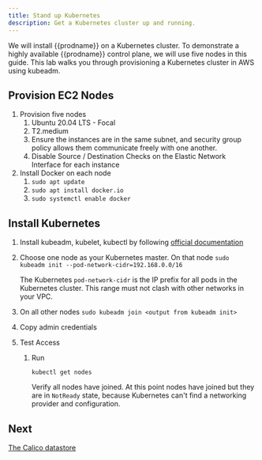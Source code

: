 ```yaml
---
title: Stand up Kubernetes
description: Get a Kubernetes cluster up and running.
---
```


We will install {{prodname}} on a Kubernetes cluster. To demonstrate a highly available {{prodname}} control plane, we will use five nodes in this guide. This lab walks you through provisioning a Kubernetes cluster in AWS using kubeadm.

## Provision EC2 Nodes

1. Provision five nodes
    1. Ubuntu 20.04 LTS - Focal
    1. T2.medium
    1. Ensure the instances are in the same subnet, and security group policy allows them communicate freely with one another.
    1. Disable Source / Destination Checks on the Elastic Network Interface for each instance
1. Install Docker on each node
    1. `sudo apt update`
    1. `sudo apt install docker.io`
    1. `sudo systemctl enable docker`

## Install Kubernetes

1. Install kubeadm, kubelet, kubectl by following [official documentation](https://kubernetes.io/docs/setup/production-environment/tools/kubeadm/install-kubeadm/#installing-kubeadm-kubelet-and-kubectl)
1. Choose one node as your Kubernetes master. On that node
   `sudo kubeadm init --pod-network-cidr=192.168.0.0/16`

   The Kubernetes `pod-network-cidr` is the IP prefix for all pods in the Kubernetes cluster. This range must not clash with other networks in your VPC.
1. On all other nodes
   `sudo kubeadm join <output from kubeadm init>`
1. Copy admin credentials
1. Test Access
    1. Run

       `kubectl get nodes`

       Verify all nodes have joined. At this point nodes have joined but they are in `NotReady` state, because Kubernetes can't find a networking provider and configuration.

## Next

[The Calico datastore](the-calico-datastore.mdx)
